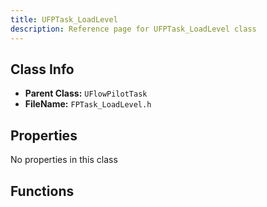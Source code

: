 ```yaml
---
title: UFPTask_LoadLevel
description: Reference page for UFPTask_LoadLevel class
---
```


## Class Info
- __Parent Class:__ `UFlowPilotTask`
- __FileName:__ `FPTask_LoadLevel.h`
## Properties

No properties in this class
## Functions

